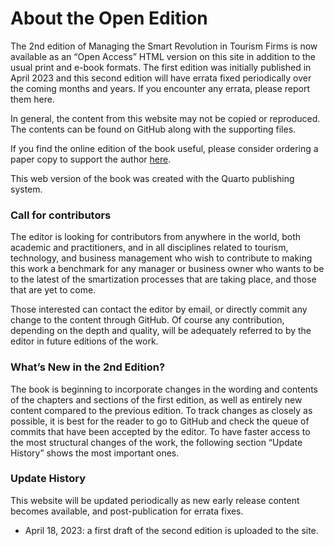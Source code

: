 # About the Open Edition {.unnumbered}

The 2nd edition of Managing the Smart Revolution in Tourism Firms is now available as an "Open Access" HTML version on this site in addition to the usual print and e-book formats. The first edition was initially published in April 2023 and this second edition will have errata fixed periodically over the coming months and years. If you encounter any errata, please report them here.

In general, the content from this website may not be copied or reproduced. The contents can be found on GitHub along with the supporting files.

If you find the online edition of the book useful, please consider ordering a paper copy to support the author [here](https://www.cabidigitallibrary.org/doi/book/10.1079/9781800620261.0000).

This web version of the book was created with the Quarto publishing system.

### Call for contributors

The editor is looking for contributors from anywhere in the world, both academic and practitioners, and in all disciplines related to tourism, technology, and business management who wish to contribute to making this work a benchmark for any manager or business owner who wants to be to the latest of the smartization processes that are taking place, and those that are yet to come.

Those interested can contact the editor by email, or directly commit any change to the content through GitHub. Of course any contribution, depending on the depth and quality, will be adequately referred to by the editor in future editions of the work.

### What's New in the 2nd Edition? {.unnumbered}

The book is beginning to incorporate changes in the wording and contents of the chapters and sections of the first edition, as well as entirely new content compared to the previous edition. To track changes as closely as possible, it is best for the reader to go to GitHub and check the queue of commits that have been accepted by the editor. To have faster access to the most structural changes of the work, the following section "Update History" shows the most important ones.

### Update History {.unnumbered}

This website will be updated periodically as new early release content becomes available, and post-publication for errata fixes.

-   April 18, 2023: a first draft of the second edition is uploaded to the site.
